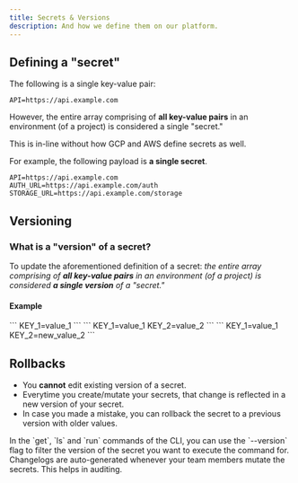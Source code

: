 ```yaml
---
title: Secrets & Versions
description: And how we define them on our platform.
---
```


## Defining a "secret"

The following is a single key-value pair:

```
API=https://api.example.com
```

However, the entire array comprising of **all key-value pairs** in an environment (of a project) is considered a single "secret."

<Info>
This is in-line without how GCP and AWS define secrets as well.
</Info>

For example, the following payload is **a single secret**.

```
API=https://api.example.com
AUTH_URL=https://api.example.com/auth
STORAGE_URL=https://api.example.com/storage
```

## Versioning

### What is a "version" of a secret?

To update the aforementioned definition of a secret: *the entire array comprising of **all key-value pairs** in an environment (of a project) is considered **a single version** of a "secret."*

#### Example
<AccordionGroup>

<Accordion title="Version 1">
```
KEY_1=value_1
```
</Accordion>
<Accordion title="Version 2">
```
KEY_1=value_1
KEY_2=value_2
```
</Accordion>
<Accordion title="Version 3">
```
KEY_1=value_1
KEY_2=new_value_2
```
</Accordion>

</AccordionGroup>

## Rollbacks

- You **cannot** edit existing version of a secret.
- Everytime you create/mutate your secrets, that change is reflected in a new version of your secret.
- In case you made a mistake, you can rollback the secret to a previous version with older values.

<Tip>
In the `get`, `ls` and `run` commands of the CLI, you can use the `--version` flag to filter the version of the secret you want to execute the command for.
</Tip>

<Info>
Changelogs are auto-generated whenever your team members mutate the secrets. This helps in auditing.
</Info>

